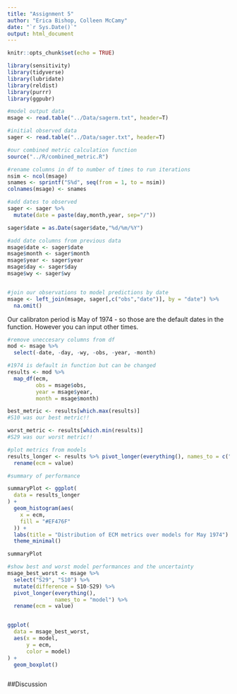 ```yaml
---
title: "Assignment 5"
author: "Erica Bishop, Colleen McCamy"
date: "`r Sys.Date()`"
output: html_document
---
```


```r
knitr::opts_chunk$set(echo = TRUE)
```

```r
library(sensitivity)
library(tidyverse)
library(lubridate)
library(reldist)
library(purrr)
library(ggpubr)
```
```r

#model output data
msage <- read.table("../Data/sagerm.txt", header=T)

#initial observed data
sager <- read.table("../Data/sager.txt", header=T)

```


```r
#our combined metric calculation function
source("../R/combined_metric.R")

```

```r

#rename columns in df to number of times to run iterations
nsim <- ncol(msage)
snames <- sprintf("S%d", seq(from = 1, to = nsim))
colnames(msage) <- snames

#add dates to observed
sager <- sager %>% 
  mutate(date = paste(day,month,year, sep="/"))

sager$date = as.Date(sager$date,"%d/%m/%Y")

#add date columns from previous data
msage$date <- sager$date
msage$month <- sager$month
msage$year <- sager$year
msage$day <- sager$day
msage$wy <- sager$wy


#join our observations to model predictions by date
msage <- left_join(msage, sager[,c("obs","date")], by = "date") %>% 
  na.omit()


```

Our calibraton period is May of 1974 - so those are the default dates in the function. However you can input other times. 
```r

#remove uneccesary columns from df
mod <- msage %>% 
  select(-date, -day, -wy, -obs, -year, -month)

#1974 is default in function but can be changed 
results <- mod %>% 
  map_df(ecm,
         obs = msage$obs,
         year = msage$year,
         month = msage$month)

```

```r

best_metric <- results[which.max(results)]
#S10 was our best metric!!

worst_metric <- results[which.min(results)]
#S29 was our worst metric!!


```


```r
#plot metrics from models
results_longer <- results %>% pivot_longer(everything(), names_to = c("model")) %>% 
  rename(ecm = value)

#summary of performance

summaryPlot <- ggplot(
  data = results_longer
) +
  geom_histogram(aes(
    x = ecm,
    fill = "#EF476F"
  )) +
  labs(title = "Distribution of ECM metrics over models for May 1974") +
  theme_minimal()

summaryPlot


```

```r

#show best and worst model performances and the uncertainty 
msage_best_worst <- msage %>% 
  select("S29", "S10") %>% 
  mutate(difference = S10-S29) %>%
  pivot_longer(everything(),
               names_to = "model") %>% 
  rename(ecm = value)


ggplot(
  data = msage_best_worst,
  aes(x = model,
      y = ecm,
      color = model)
) +
  geom_boxplot()



```


##Discussion 

